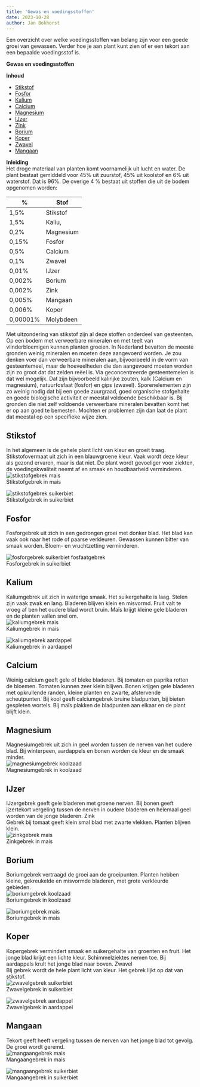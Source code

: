 ```yaml
---
title: 'Gewas en voedingsstoffen'
date: 2023-10-28
author: Jan Bokhorst
---
```




Een overzicht over welke voedingsstoffen van belang zijn voor een goede groei van gewassen. Verder hoe je aan plant kunt zien of er een tekort aan een bepaalde voedingsstof is.


**Gewas en voedingsstoffen**   

**Inhoud**  

- [Stikstof](#Stikstof)
- [Fosfor](#Fosfor)
- [Kalium](#Kalium)
- [Calcium](#Calcium)
- [Magnesium](#Magnesium)
- [IJzer](#IJzer)
- [Zink](#Zink)
- [Borium](#Borium)
- [Koper](#Koper)
- [Zwavel](#Zwavel)
- [Mangaan](#Mangaan) 

**Inleiding**  
Het droge materiaal van planten komt voornamelijk uit lucht en water. De plant bestaat gemiddeld voor 45% uit zuurstof, 45% uit koolstof en 6% uit waterstof. Dat is 96%. De overige 4 % bestaat uit stoffen die uit de bodem opgenomen worden: 

| % | Stof |
| --- | --- | 
| 1,5% | Stikstof| 
| 1,5% | Kaliu, | 
| 0,2% | Magnesium | 
| 0,15% | Fosfor | 
| 0,5% | Calcium | 
| 0,1% | Zwavel | 
| 0,01% | IJzer | 
| 0,002% | Borium | 
| 0,002% | Zink | 
| 0,005% | Mangaan | 
| 0,006% | Koper | 
| 0,00001% | Molybdeen | 
  

Met uitzondering van stikstof zijn al deze stoffen onderdeel van gesteenten. Op een bodem met verweerbare mineralen en met teelt van vlinderbloemigen kunnen planten groeien. In Nederland bevatten de meeste gronden weinig mineralen en moeten deze aangevoerd worden. Je zou denken voer dan verweerbare mineralen aan, bijvoorbeeld in de vorm van gesteentemeel, maar de hoeveelheden die dan aangevoerd moeten worden zijn zo groot dat dat zelden reëel is. Via geconcentreerde gesteentemelen is dat wel mogelijk. Dat zijn bijvoorbeeld kalirijke zouten, kalk (Calcium en magnesium), natuurfosfaat (fosfor) en gips (zwavel). Sporenelementen zijn zo weinig nodig dat bij een goede zuurgraad, goed organische stofgehalte en goede biologische activiteit er meestal voldoende beschikbaar is. Bij gronden die niet zelf voldoende verweerbare mineralen bevatten komt het er op aan goed te bemesten. Mochten er problemen zijn dan laat de plant dat meestal op een specifieke wijze zien. 

## Stikstof 

In het algemeen is de gehele plant licht van kleur en groeit traag. Stikstofovermaat uit zich in een blauwgroene kleur. Vaak wordt deze kleur als gezond ervaren, maar is dat niet. De plant wordt gevoeliger voor ziekten, de voedingskwaliteit neemt af en smaak en houdbaarheid verminderen.   
![stikstofgebrek mais](../img/maisngebrek-1920w.jpg)   
Stikstofgebrek in mais



![stikstofgebrek suikerbiet](../img/ngebrekbiet-1920w.jpg)   
Stikstofgebrek in suikerbiet


## Fosfor  

Fosforgebrek uit zich in een gedrongen groei met donker blad. Het blad kan vaak ook naar het rode of paarse verkleuren. Gewassen kunnen bitter van smaak worden. Bloem- en vruchtzetting verminderen.  


![fosforgebrek suikerbiet fosfaatgebrek](../img/D0691-1920w.jpg)   
Fosforgebrek in suikerbiet


## Kalium  
Kaliumgebrek uit zich in waterige smaak. Het suikergehalte is laag. Stelen zijn vaak zwak en lang. Bladeren blijven klein en misvormd. Fruit valt te vroeg af ben het oudere blad wordt bruin. Maïs krijgt kleine gele bladeren en de planten vallen snel om.   
![kaliumgebrek mais](../img/M0689-1920w.jpg)   
Kaliumgebrek in mais



![kaliumgebrek aardappel](../img/M2294-1920w.jpg)   
Kaliumgebrek in aardappel


## Calcium  
Weinig calcium geeft gele of bleke bladeren. Bij tomaten en paprika rotten de bloemen. Tomaten kunnen zeer klein blijven. Bonen krijgen gele bladeren met opkrullende randen, kleine planten en zwarte, afstervende scheutpunten. Bij kool geeft calciumgebrek bruine bladpunten, bij bieten gespleten wortels. Bij maïs plakken de bladpunten aan elkaar en de plant blijft klein. 

## Magnesium  
Magnesiumgebrek uit zich in geel worden tussen de nerven van het oudere blad. Bij winterpeen, aardappels en bonen worden de kleur en de smaak minder.   
![magnesiumgebrek koolzaad](../img/M1034-1920w.jpg)   
Magnesiumgebrek in koolzaad


## IJzer  
IJzergebrek geeft gele bladeren met groene nerven. Bij bonen geeft ijzertekort vergeling tussen de nerven in oudere bladeren en helemaal geel worden van de jonge bladeren. Zink  
Gebrek bij tomaat geeft klein smal blad met zwarte vlekken. Planten blijven klein.   
![zinkgebrek mais](../img/K0443-1920w.jpg)   
Zinkgebrek in mais


## Borium  
Boriumgebrek vertraagd de groei aan de groeipunten. Planten hebben kleine, gekreukelde en misvormde bladeren, met grote verkleurde gebieden.   
![boriumgebrek koolzaad](../img/M1033-1920w.jpg)   
Boriumgebrek in koolzaad



![boriumgebrek mais](../img/k1598_custom-1920w.jpg)   
Boriumgebrek in mais


## Koper  
Kopergebrek vermindert smaak en suikergehalte van groenten en fruit. Het jonge blad krijgt een lichte kleur. Schimmelziektes nemen toe. Bij aardappels krult het jonge blad naar boven. Zwavel  
Bij gebrek wordt de hele plant licht van kleur. Het gebrek lijkt op dat van stikstof.   
![zwavelgebrek suikerbiet](../img/K1272-1920w.jpg)   
Zwavelgebrek in suikerbiet



![zwavelgebrek aardappel](../img/M2207-1920w.jpg)   
Zwavelgebrek in aardappel


## Mangaan  
Tekort geeft heeft vergeling tussen de nerven van het jonge blad tot gevolg. De groei wordt geremd.   
![mangaangebrek mais](../img/K0433-1920w.jpg)   
Mangaangebrek in mais



![mangaangebrek suikerbiet](../img/K0455-1920w.jpg)   
Mangaangebrek in suikerbiet
